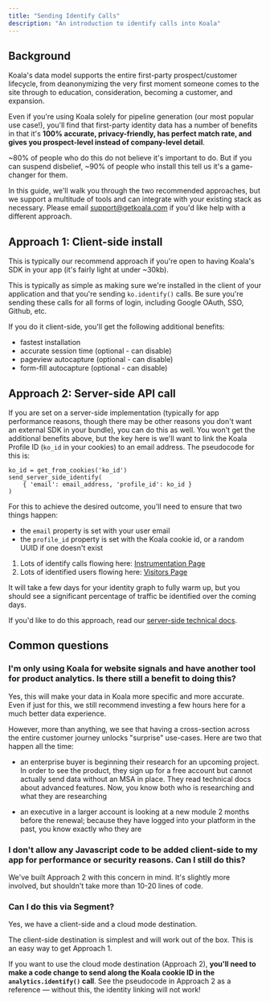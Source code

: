 ```yaml
---
title: "Sending Identify Calls"
description: "An introduction to identify calls into Koala"
---
```


## Background
Koala's data model supports the entire first-party prospect/customer lifecycle, from deanonymizing the very first moment someone comes to the site through to education, consideration, becoming a customer, and expansion.

Even if you're using Koala solely for pipeline generation (our most popular use case!), you'll find that first-party identity data has a number of benefits in that it's <b>100% accurate, privacy-friendly, has perfect match rate, and gives you prospect-level instead of company-level detail</b>.

<Note>
~80% of people who do this do not believe it's important to do. But if you can suspend disbelief, ~90% of people who install this tell us it's a game-changer for them.
</Note>

In this guide, we'll walk you through the two recommended approaches, but we support a multitude of tools and can integrate with your existing stack as necessary. Please email support@getkoala.com if you'd like help with a different approach.

## Approach 1: Client-side install

This is typically our recommend approach if you're open to having Koala's SDK in your app (it's fairly light at under ~30kb).

This is typically as simple as making sure we're installed in the client of your application and that you're sending `ko.identify()` calls. Be sure you're sending these calls for all forms of login, including Google OAuth, SSO, Github, etc.

If you do it client-side, you'll get the following additional benefits:

- fastest installation
- accurate session time (optional - can disable)
- pageview autocapture (optional - can disable)
- form-fill autocapture (optional - can disable)

## Approach 2: Server-side API call

If you are set on a server-side implementation (typically for app performance reasons, though there may be other reasons you don't want an external SDK in your bundle), you can do this as well. You won't get the additional benefits above, but the key here is we'll want to link the Koala Profile ID (`ko_id` in your cookies) to an email address. The pseudocode for this is:

```
ko_id = get_from_cookies('ko_id')
send_server_side_identify(
    { 'email': email_address, 'profile_id': ko_id }
)
```

For this to achieve the desired outcome, you'll need to ensure that two things happen:
- the `email` property is set with your user email
- the `profile_id` property is set with the Koala cookie id, or a random UUID if one doesn't exist

1. Lots of identify calls flowing here: <a href="https://app.getkoala.com/goto/instrumentation">Instrumentation Page</a>
2. Lots of identified users flowing here: <a href="https://app.getkoala.com/goto/visitors?range=week&facets[identified][]=true&page=1&sort_by=last_seen">Visitors Page</a>

It will take a few days for your identity graph to fully warm up, but you should see a significant percentage of traffic be identified over the coming days.

If you'd like to do this approach, read our <a href="/docs/developer-guides/server-side">server-side technical docs</a>.

## Common questions

### I'm only using Koala for website signals and have another tool for product analytics. Is there still a benefit to doing this?

Yes, this will make your data in Koala more specific and more accurate. Even if just for this, we still recommend investing a few hours here for a much better data experience.

However, more than anything, we see that having a cross-section across the entire customer journey unlocks "surprise" use-cases. Here are two that happen all the time:

- an enterprise buyer is beginning their research for an upcoming project. In order to see the product, they sign up for a free account but cannot actually send data without an MSA in place. They read technical docs about advanced features. Now, you know both who is researching and what they are researching

- an executive in a larger account is looking at a new module 2 months before the renewal; because they have logged into your platform in the past, you know exactly who they are

### I don't allow any Javascript code to be added client-side to my app for performance or security reasons. Can I still do this?

We've built Approach 2 with this concern in mind. It's slightly more involved, but shouldn't take more than 10-20 lines of code.

### Can I do this via Segment?

Yes, we have a client-side and a cloud mode destination.

The client-side destination is simplest and will work out of the box. This is an easy way to get Approach 1.

If you want to use the cloud mode destination (Approach 2), <b>you'll need to make a code change to send along the Koala cookie ID in the `analytics.identify()` call</b>. See the pseudocode in Approach 2 as a reference — without this, the identity linking will not work!
